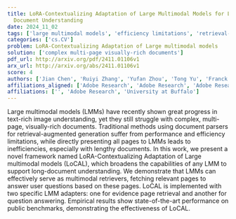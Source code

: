 ```yaml
---
title: LoRA-Contextualizing Adaptation of Large Multimodal Models for Long
  Document Understanding
date: 2024_11_02
tags: ['large multimodal models', 'efficiency limitations', 'retrieval-augmented generation', 'question answering', 'empirical results', 'text-rich image understanding', 'LoRA-Contextualizing Adaptation', 'long-document understanding', 'document parsers', 'performance limitations', 'public benchmarks', 'LoCAL framework', 'evidence page retrieval', 'multimodal retrievers']
categories: ['cs.CV']
problem: LoRA-Contextualizing Adaptation of Large multimodal models
solution: ['complex multi-page visually-rich documents']
pdf_url: http://arxiv.org/pdf/2411.01106v1
arx_url: http://arxiv.org/abs/2411.01106v1
score: 4
authors: ['Jian Chen', 'Ruiyi Zhang', 'Yufan Zhou', 'Tong Yu', 'Franck Dernoncourt', 'Jiuxiang Gu', 'Ryan A. Rossi', 'Changyou Chen', 'Tong Sun', 'Ryan Rossi']
affiliations_aligned: ['Adobe Research', 'Adobe Research', 'Adobe Research', 'Adobe Research', 'Adobe Research', 'Adobe Research', '', 'University at Buffalo', 'Adobe Research', 'Adobe Research']
affiliations: ['', 'Adobe Research', 'University at Buffalo']
---
```



Large multimodal models (LMMs) have recently shown great progress in
text-rich image understanding, yet they still struggle with complex,
multi-page, visually-rich documents. Traditional methods using document parsers
for retrieval-augmented generation suffer from performance and efficiency
limitations, while directly presenting all pages to LMMs leads to
inefficiencies, especially with lengthy documents. In this work, we present a
novel framework named LoRA-Contextualizing Adaptation of Large multimodal
models (LoCAL), which broadens the capabilities of any LMM to support
long-document understanding. We demonstrate that LMMs can effectively serve as
multimodal retrievers, fetching relevant pages to answer user questions based
on these pages. LoCAL is implemented with two specific LMM adapters: one for
evidence page retrieval and another for question answering. Empirical results
show state-of-the-art performance on public benchmarks, demonstrating the
effectiveness of LoCAL.